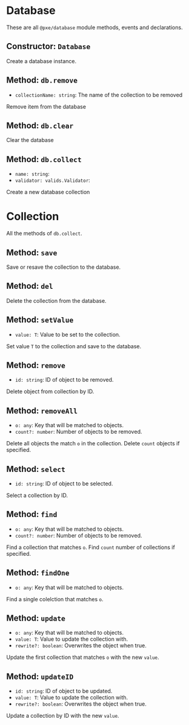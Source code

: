 # Database
These are all `@pxe/database` module methods, events and declarations.

## Constructor: `Database`
Create a database instance.

## Method: `db.remove`
- `collectionName: string`: The name of the collection to be removed

Remove item from the database

## Method: `db.clear`
Clear the database

## Method: `db.collect`
- `name: string`:
- `validator: valids.Validator`:

Create a new database collection

# Collection
All the methods of `db.collect`.

## Method: `save`
Save or resave the collection to the database.

## Method: `del`
Delete the collection from the database.

## Method: `setValue`
- `value: T`: Value to be set to the collection.

Set value `T` to the collection and save to the database.

## Method: `remove`
- `id: string`: ID of object to be removed.

Delete object from collection by ID.

## Method: `removeAll`
- `o: any`: Key that will be matched to objects.
- `count?: number`: Number of objects to be removed.

Delete all objects the match `o` in the collection. Delete `count` objects if specified.

## Method: `select`
- `id: string`: ID of object to be selected.

Select a collection by ID.

## Method: `find`
- `o: any`: Key that will be matched to objects.
- `count?: number`: Number of objects to be removed.

Find a collection that matches `o`. Find `count` number of collections if specified.

## Method: `findOne`
- `o: any`: Key that will be matched to objects.

Find a single colelction that matches `o`.

## Method: `update`
- `o: any`: Key that will be matched to objects.
- `value: T`: Value to update the collection with.
- `rewrite?: boolean`: Overwrites the object when true.

Update the first collection that matches `o` with the new `value`.

## Method: `updateID`
- `id: string`: ID of object to be updated.
- `value: T`: Value to update the collection with.
- `rewrite?: boolean`: Overwrites the object when true.

Update a collection by ID with the new `value`.